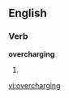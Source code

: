 ==English==

===Verb===
'''overcharging'''

# {{present participle of|[[overcharge]]}}

[[vi:overcharging]]
